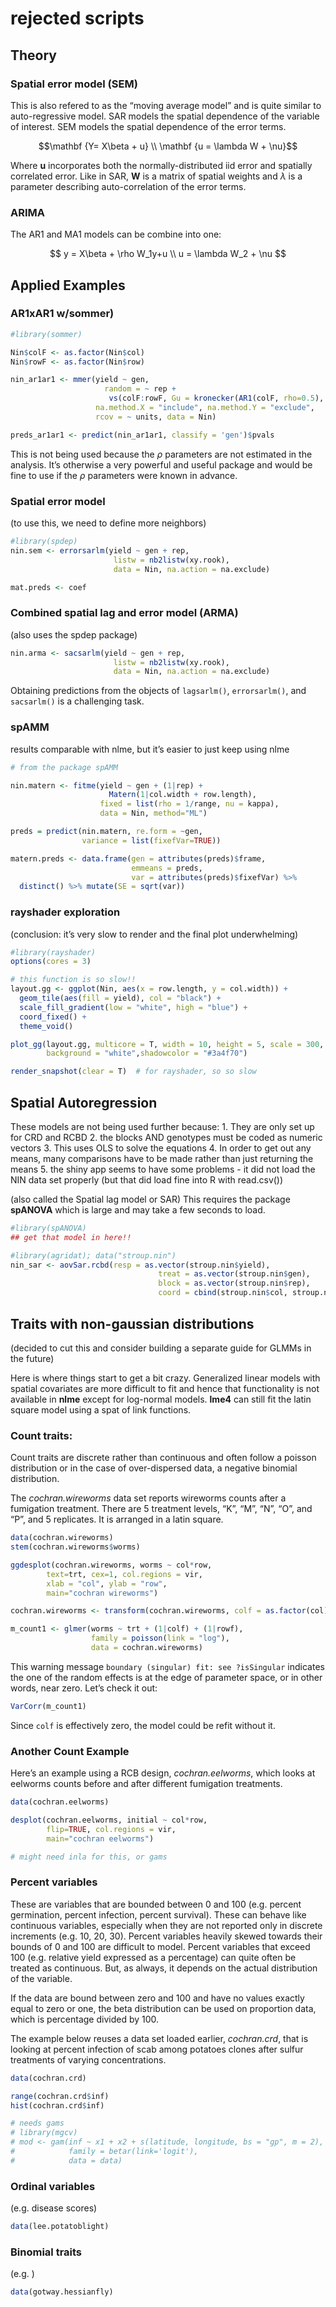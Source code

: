 # rejected scripts

## Theory

### Spatial error model (SEM)

This is also refered to as the "moving average model" and is quite similar to auto-regressive model. SAR models the spatial dependence of the variable of interest. SEM models the spatial dependence of the error terms. 

$$\mathbf {Y= X\beta + u} \\ \mathbf {u = \lambda W + \nu}$$

Where $\mathbf{u}$ incorporates both the normally-distributed iid error and spatially correlated error. Like in SAR, $\mathbf{W}$ is a matrix of spatial weights and $\lambda$ is a parameter describing auto-correlation of the error terms. 

### ARIMA 

The AR1 and MA1 models can be combine into one: 

$$ y = X\beta + \rho W_1y+u \\ u = \lambda W_2 + \nu $$

## Applied Examples

### AR1xAR1 w/sommer)

```r
#library(sommer) 

Nin$colF <- as.factor(Nin$col)
Nin$rowF <- as.factor(Nin$row)

nin_ar1ar1 <- mmer(yield ~ gen,
                     random = ~ rep + 
                      vs(colF:rowF, Gu = kronecker(AR1(colF, rho=0.5), AR1(rowF, rho = 0.5), make.dimnames = TRUE)),
                   na.method.X = "include", na.method.Y = "exclude",
                   rcov = ~ units, data = Nin)

preds_ar1ar1 <- predict(nin_ar1ar1, classify = 'gen')$pvals 
```
This is not being used because the $\rho$ parameters are not estimated in the analysis. It's otherwise a very powerful and useful package and would be fine to use if the $\rho$ parameters were known in advance. 

### Spatial error model

(to use this, we need to define more neighbors)
```r
#library(spdep)
nin.sem <- errorsarlm(yield ~ gen + rep,
                       listw = nb2listw(xy.rook),
                       data = Nin, na.action = na.exclude)

mat.preds <- coef
```

### Combined spatial lag and error model (ARMA)
 
 (also uses the spdep package)
```r
nin.arma <- sacsarlm(yield ~ gen + rep,
                       listw = nb2listw(xy.rook),
                       data = Nin, na.action = na.exclude)


```

Obtaining predictions from the objects of `lagsarlm()`, `errorsarlm()`, and `sacsarlm()` is a challenging task. 

### spAMM

results comparable with nlme, but it's easier to just keep using nlme
```r
# from the package spAMM

nin.matern <- fitme(yield ~ gen + (1|rep) +
                      Matern(1|col.width + row.length),
                    fixed = list(rho = 1/range, nu = kappa),
                    data = Nin, method="ML")

preds = predict(nin.matern, re.form = ~gen,
                variance = list(fixefVar=TRUE))

matern.preds <- data.frame(gen = attributes(preds)$frame,
                           emmeans = preds,
                           var = attributes(preds)$fixefVar) %>%
  distinct() %>% mutate(SE = sqrt(var))
```


### rayshader exploration

(conclusion: it's very slow to render and the final plot underwhelming)
```r
#library(rayshader)
options(cores = 3)
```

```r
# this function is so slow!!
layout.gg <- ggplot(Nin, aes(x = row.length, y = col.width)) +
  geom_tile(aes(fill = yield), col = "black") +
  scale_fill_gradient(low = "white", high = "blue") +
  coord_fixed() + 
  theme_void() 

plot_gg(layout.gg, multicore = T, width = 10, height = 5, scale = 300, 
        background = "white",shadowcolor = "#3a4f70") 

render_snapshot(clear = T)  # for rayshader, so so slow
```
  
  
## Spatial Autoregression

These models are not being used further because:
1. They are only set up for CRD and RCBD
2. the blocks AND genotypes must be coded as numeric vectors 
3. This uses OLS to solve the equations
4. In order to get out any means, many comparisons have to be made rather than just returning the means 
5. the shiny app seems to have some problems - it did not load the NIN data set properly (but that did load fine into R with read.csv())

(also called the Spatial lag model or SAR)
This requires the package **spANOVA** which is large and may take a few seconds to load. 
```r
#library(spANOVA)
## get that model in here!!

#library(agridat); data("stroup.nin")
nin_sar <- aovSar.rcbd(resp = as.vector(stroup.nin$yield), 
                                 treat = as.vector(stroup.nin$gen), 
                                 block = as.vector(stroup.nin$rep), 
                                 coord = cbind(stroup.nin$col, stroup.nin$row))
```
                    
## Traits with non-gaussian distributions

(decided to cut this and consider building a separate guide for GLMMs in the future)

Here is where things start to get a bit crazy. Generalized linear models with spatial covariates are more difficult to fit and hence that functionality is not available in **nlme** except for log-normal models. **lme4** can still fit the latin square model using a spat of link functions. 

### Count traits: 

Count traits are discrete rather than continuous and often follow a poisson distribution or in the case of over-dispersed data, a negative binomial distribution. 

The *cochran.wireworms* data set reports wireworms counts after a fumigation treatment. There are 5 treatment levels, "K", "M", "N", "O", and "P", and 5 replicates. It is arranged in a latin square. 
```r
data(cochran.wireworms)
stem(cochran.wireworms$worms)

ggdesplot(cochran.wireworms, worms ~ col*row,
        text=trt, cex=1, col.regions = vir, 
        xlab = "col", ylab = "row",
        main="cochran wireworms")

cochran.wireworms <- transform(cochran.wireworms, colf = as.factor(col), rowf = as.factor(row))

m_count1 <- glmer(worms ~ trt + (1|colf) + (1|rowf),
                  family = poisson(link = "log"),
                  data = cochran.wireworms)
```

This warning message `boundary (singular) fit: see ?isSingular` indicates the one of the random effects is at the edge of parameter space, or in other words, near zero. Let's check it out:

```r
VarCorr(m_count1)
```
Since `colf` is effectively zero, the model could be refit without it. 

### Another Count Example

Here's an example using a RCB design, *cochran.eelworms*, which looks at eelworms counts before and after different fumigation treatments. 
```r
data(cochran.eelworms)

desplot(cochran.eelworms, initial ~ col*row,
        flip=TRUE, col.regions = vir, 
        main="cochran eelworms")

# might need inla for this, or gams
```


### Percent variables 

These are variables that are bounded between 0 and 100 (e.g. percent germination, percent infection, percent survival). These can behave like continuous variables, especially when they are not reported only in discrete increments (e.g. 10, 20, 30). Percent variables heavily skewed towards their bounds of 0 and 100 are difficult to model. Percent variables that exceed 100 (e.g. relative yield expressed as a percentage) can quite often be treated as continuous. But, as always, it depends on the actual distribution of the variable.

If the data are bound between zero and 100 and have no values exactly equal to zero or one, the beta distribution can be used on proportion data, which is percentage divided by 100. 

The example below reuses a data set loaded earlier, *cochran.crd*, that is looking at percent infection of scab among potatoes clones after sulfur treatments of varying concentrations.  
```r
data(cochran.crd)

range(cochran.crd$inf)
hist(cochran.crd$inf)

# needs gams
# library(mgcv)
# mod <- gam(inf ~ x1 + x2 + s(latitude, longitude, bs = "gp", m = 2), # change m
#            family = betar(link='logit'), 
#            data = data)
```

### Ordinal variables 
(e.g. disease scores)

```r
data(lee.potatoblight)
```

### Binomial traits
(e.g. )
```r
data(gotway.hessianfly)
```
